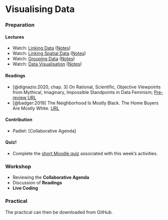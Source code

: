 # Visualising Data

### Preparation

#### Lectures

- Watch: [Linking Data](https://web.microsoftstream.com/video/05759776-10b9-4476-9949-c7c0fbeef298) ([Notes](https://github.com/jreades/i2p/blob/master/lectures/8.1-Linking_Data.md))
- Watch: [Linking Spatial Data](https://web.microsoftstream.com/video/4bf27eaa-90d8-4628-81ba-e673816e691f) ([Notes](https://github.com/jreades/i2p/blob/master/lectures/8.2-Linking_Spatial_Data.md))
- Watch: [Grouping Data](https://web.microsoftstream.com/video/7f8df345-7339-466c-be60-a65be1ad6b57) ([Notes](https://github.com/jreades/i2p/blob/master/lectures/8.3-Grouping_Data.md))
- Watch: [Data Visualisation](https://web.microsoftstream.com/video/4cc8c5a2-5881-4342-adda-32b39a989d90) ([Notes](https://github.com/jreades/i2p/blob/master/lectures/8.4-Visualising_Data.md))

#### Readings

- [@dignazio:2020, chap. 3] On Rational, Scientific, Objective Viewpoints from Mythical, Imaginary, Impossible Standpoints in Data Feminism; [Pre-review URL](https://bookbook.pubpub.org/pub/8tjbs2x5)
- [@badger:2019] The Neighborhood Is Mostly Black. The Home Buyers Are Mostly White. [URL](https://www.nytimes.com/interactive/2019/04/27/upshot/diversity-housing-maps-raleigh-gentrification.html)

#### Contribution

- Padlet: [Collaborative Agenda]

#### Quiz!

- Complete the [short Moodle quiz](https://moodle.ucl.ac.uk/mod/quiz/view.php?id=2579101) associated with this week's activities.

### Workshop

- Reviewing the **Collaborative Agenda**
- Discussion of **Readings**
- **Live Coding**

### Practical

The practical can then be downloaded from GitHub.
